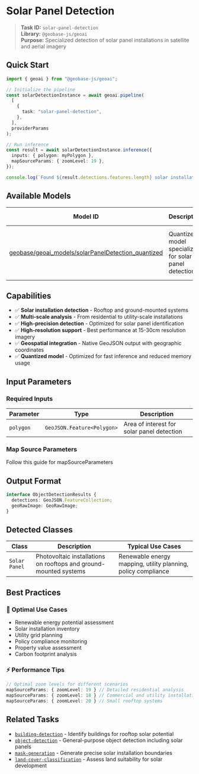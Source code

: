 # Solar Panel Detection

> **Task ID:** `solar-panel-detection`  
> **Library:** `@geobase-js/geoai`  
> **Purpose:** Specialized detection of solar panel installations in satellite and aerial imagery

## Quick Start

```typescript
import { geoai } from "@geobase-js/geoai";

// Initialize the pipeline
const solarDetectionInstance = await geoai.pipeline(
  [
    {
      task: "solar-panel-detection",
    },
  ],
  providerParams
);

// Run inference
const result = await solarDetectionInstance.inference({
  inputs: { polygon: myPolygon },
  mapSourceParams: { zoomLevel: 19 },
});

console.log(`Found ${result.detections.features.length} solar installations`);
```

## Available Models

| Model ID | Description | Best Use Case |
|----------|-------------|---------------|
| [geobase/geoai_models/solarPanelDetection_quantized](https://huggingface.co/geobase/geoai_models) | Quantized model specialized for solar panel detection | Renewable energy assessment, utility planning, compliance monitoring |

## Capabilities

- ✅ **Solar installation detection** - Rooftop and ground-mounted systems
- ✅ **Multi-scale analysis** - From residential to utility-scale installations
- ✅ **High-precision detection** - Optimized for solar panel identification
- ✅ **High-resolution support** - Best performance at 15-30cm resolution imagery
- ✅ **Geospatial integration** - Native GeoJSON output with geographic coordinates
- ✅ **Quantized model** - Optimized for fast inference and reduced memory usage

## Input Parameters

### Required Inputs

| Parameter | Type | Description |
|-----------|------|-------------|
| `polygon` | `GeoJSON.Feature<Polygon>` | Area of interest for solar panel detection |

<!-- Todo : update the map source guide link -->
### Map Source Parameters
Follow this guide for mapSourceParameters 

## Output Format

```typescript
interface ObjectDetectionResults {
  detections: GeoJSON.FeatureCollection;
  geoRawImage: GeoRawImage;
}
```

## Detected Classes

| Class | Description | Typical Use Cases |
|-------|-------------|-------------------|
| `Solar Panel` | Photovoltaic installations on rooftops and ground-mounted systems | Renewable energy mapping, utility planning, policy compliance |

## Best Practices

### 🎯 **Optimal Use Cases**

- Renewable energy potential assessment
- Solar installation inventory
- Utility grid planning
- Policy compliance monitoring
- Property value assessment
- Carbon footprint analysis

### ⚡ **Performance Tips**

```typescript
// Optimal zoom levels for different scenarios
mapSourceParams: { zoomLevel: 19 } // Detailed residential analysis
mapSourceParams: { zoomLevel: 18 } // Commercial and utility installations
mapSourceParams: { zoomLevel: 20 } // Small rooftop systems
```


## Related Tasks

- [`building-detection`](./building-detection.md) - Identify buildings for rooftop solar potential
- [`object-detection`](./object-detection.md) - General-purpose object detection including solar panels
- [`mask-generation`](./mask-generation.md) - Generate precise solar installation boundaries
- [`land-cover-classification`](./land-cover-classification.md) - Assess land suitability for solar development
